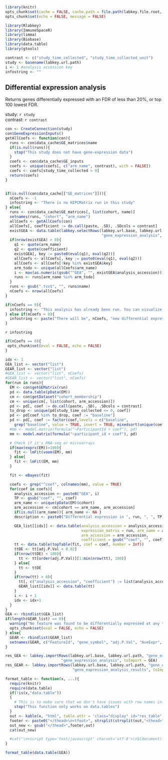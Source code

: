 ```r
library(knitr)
opts_chunk$set(cache = FALSE, cache.path = file.path(labkey.file.root, "cache/DifferentialExpressionAnalysis/"))
opts_chunk$set(echo = FALSE, message = FALSE)
```

```r
library(Rlabkey)
library(ImmuneSpaceR)
library(limma)
library(Biobase)
library(data.table)
library(gtools)
```

```r
contrast <- c("study_time_collected", "study_time_collected_unit")
study <- basename(labkey.url.path)
i <- 1 #analysis accession key
infostring <- ""
```

## Differential expression analysis

Returns genes differentially expressed with an FDR of less than 20%, or top 100 lowest FDR.

study: `r study`  
contrast: `r contrast`

```r
con <- CreateConnection(study)
con$GeneExpressionInputs()
getAllCoefs <- function(con){
  runs <- con$data_cache$GE_matrices$name
  if(is.null(runs)){
    stop("This study does not have gene-expression data")
  }
  coefs <- con$data_cache$GE_inputs
  coefs <- unique(coefs[, c("arm_name", contrast), with = FALSE])
  coefs <- coefs[study_time_collected > 0]
  return(coefs)
}


if(is.null(con$data_cache[["GE_matrices"]])){
  nCoefs <- -1
  infostring <- "There is no HIPCMatrix run in this study"
} else{
  runs <- con$data_cache$GE_matrices[, list(cohort, name)]
  setnames(runs, "cohort", "arm_name")
  allCoefs <- getAllCoefs(con)
  allCoefs[, coefficient := do.call(paste, .SD), .SDcols = contrast]
  existGEA <- data.table(labkey.selectRows(labkey.url.base, labkey.url.path, "gene_expression", 
                                           "gene_expression_analysis", colNameOpt = "rname"))
  if(nrow(existGEA) > 0){
    q1 <- quote(arm_name)
    q2 <- quote(coefficient)
    existGEA[, key := paste0(eval(q1), eval(q2))]
    allCoefs <- allCoefs[, key := paste0(eval(q1), eval(q2))]
    allCoefs <- allCoefs[!key %in% existGEA$key]
    arm_todo <- unique(allCoefs$arm_name)
    i <- max(as.numeric(gsub("^GEA", "", existGEA$analysis_accession))) + 1
    runs <- runs[arm_name %in% arm_todo]
  }
  runs <- gsub(".tsv$", "", runs$name)
  nCoefs <- nrow(allCoefs)
}
```

```r
if(nCoefs == 0){
  infostring <- "This analysis has already been run. You can visualize the results using the Data Explorer module."
} else if(nCoefs > 0){
  infostring <- paste("There will be", nCoefs, "new differential expression analysis.")
}
```

`r infostring`
```r
if(nCoefs == 0){
 opts_chunk$set(eval = FALSE, echo = FALSE)
}
```

```r
idx <- 1
GEA_list <- vector("list")
GEAR_list <- vector("list")
#GEA_list <- vector("list", nCoefs)
#GEAR_list <- vector("list", nCoefs)
for(run in runs){
  EM <- con$getGEMatrix(run)
  pd <- data.table(pData(EM))
  cm <- con$getDataset("cohort_membership")
  cm <- unique(cm[, list(cohort, arm_accession)])
  pd <- pd[, coef := do.call(paste, .SD), .SDcols = contrast]
  to_drop <- unique(pd[study_time_collected <= 0, coef])
  pd <- pd[coef %in% to_drop, coef := "baseline"]
  pd <- pd[, coef := factor(coef,levels = c("baseline",
    grep("baseline", value = TRUE, invert = TRUE, mixedsort(unique(coef)))))]
  #mm <- model.matrix(formula("~ParticipantId + coef"), pd)
  mm <- model.matrix(formula("~participant_id + coef"), pd)

  # Check if it's RNA-seq or microarrays
  if(max(exprs(EM))>100){
    fit <- lmFit(voom(EM), mm)
  } else{
    fit <- lmFit(EM, mm)
  }

  fit <- eBayes(fit)

  coefs <- grep("^coef", colnames(mm), value = TRUE)
  for(coef in coefs){
    analysis_accession <- paste0("GEA", i)
    TP <- gsub("coef", "", coef)
    arm_name <- unique(pData(EM)$cohort)
    arm_accession <- cm[cohort == arm_name, arm_accession]
    if(is.null(arm_name)){ arm_name <- NA }
    description <- paste0("Differential expression in ", run, ", ", TP, " vs. baseline")

    GEA_list[[idx]] <- data.table(analysis_accession = analysis_accession,
                                  expression_matrix = run, arm_name = arm_name, 
                                  arm_accession = arm_accession,
                                  coefficient = gsub("^coef", "", coef), description = description)
    tt <- data.table(topTable(fit, coef = coef, number = Inf))
    ttDE <- tt[adj.P.Val < 0.02]
    if(nrow(ttDE) < 100){
      tt <- tt[order(adj.P.Val)][1:min(nrow(tt), 100)]
    } else{
      tt <- ttDE
    }
    if(nrow(tt) > 0){
      tt[, c("analysis_accession", "coefficient") := list(analysis_accession, coef)]
      GEAR_list[[idx]] <- data.table(tt)
    }
    i <- i + 1
    idx <- idx+1
  }
}
GEA <- rbindlist(GEA_list)
if(length(GEAR_list) == 0){
  warning("No feature was found to be differentially expressed at any timepoint.")
  opts_chunk$set(eval = FALSE, echo = FALSE)
} else{
  GEAR <- rbindlist(GEAR_list)
  setnames(GEAR, c("FeatureId", "gene_symbol", "adj.P.Val", "AveExpr", "logFC", "P.Value", "t"), c("feature_id", "gene_symbol", "adj_p_val", "ave_expr", "log_fc", "p_value", "statistic"))
}
```

```r
res_GEA <- labkey.importRows(labkey.url.base, labkey.url.path, "gene_expression", 
                         "gene_expression_analysis", toImport = GEA)
res_GEAR <- labkey.importRows(labkey.url.base, labkey.url.path, "gene_expression",
                              "gene_expression_analysis_results", toImport = GEAR)
```

```r
format_table <- function(x, ...){
  require(knitr)
  require(data.table)
  if(!is(x,"data.table"))
  {
    # This is to make sure that we don't have issues with row names in data.frames
    stop("This function only works on data.tables")
  }
  out <- kable(x, "html", table.attr = 'class="display" id="res_table"', output = FALSE, ...)
  footer <- paste0("</thead>\n<tfoot>", strsplit(strsplit(out,"<thead>")[[1]][2],"</thead>")[[1]][1], "</tfoot>\n")
  out_new <- gsub("</thead>",footer,out)
  cat(out_new)

  #cat("\n<script type='text/javascript' charset='utf-8'>\n$(document).ready(function() {\n $('#res_table').dataTable();\n} );\n</script>\n")
}
```

```r
format_table(data.table(GEA))
```
<script type="text/javascript" charset="utf-8">
    $(document).ready(function() {
        $('#res_table').dataTable();
    } );
</script>
